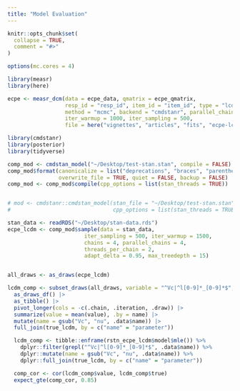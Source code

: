 ```yaml
---
title: "Model Evaluation"
---
```


```r
knitr::opts_chunk$set(
  collapse = TRUE,
  comment = "#>"
)

options(mc.cores = 4)
```

```r
library(measr)
library(here)
```

```r
ecpe <- measr_dcm(data = ecpe_data, qmatrix = ecpe_qmatrix,
                  resp_id = "resp_id", item_id = "item_id", type = "lcdm",
                  method = "mcmc", backend = "cmdstanr", parallel_chains = 4,
                  iter_warmup = 1000, iter_sampling = 500,
                  file = here("vignettes", "articles", "fits", "ecpe-lcdm"))
```

```r
library(cmdstanr)
library(posterior)
library(tidyverse)

comp_mod <- cmdstan_model("~/Desktop/test-stan.stan", compile = FALSE)
comp_mod$format(canonicalize = list("deprecations", "braces", "parentheses"),
                overwrite_file = TRUE, quiet = FALSE, backup = FALSE)
comp_mod <- comp_mod$compile(cpp_options = list(stan_threads = TRUE))


# mod <- cmdstanr::cmdstan_model(stan_file = "~/Desktop/test-stan.stan",
#                                cpp_options = list(stan_threads = TRUE))

stan_data <- readRDS("~/Desktop/stan-data.rds")
ecpe_lcdm <- comp_mod$sample(data = stan_data,
                        iter_sampling = 500, iter_warmup = 1500,
                        chains = 4, parallel_chains = 4,
                        threads_per_chain = 2,
                        adapt_delta = 0.95, max_treedepth = 15)


all_draws <- as_draws(ecpe_lcdm)

lcdm_comp <- subset_draws(all_draws, variable = "^Vc|^l[0-9]*_[0-9]*$", regex = TRUE) |> 
  as_draws_df() |> 
  as_tibble() |> 
  pivot_longer(cols = -c(.chain, .iteration, .draw)) |> 
  summarize(value = mean(value), .by = name) |> 
  mutate(name = gsub("Vc", "nu", .data$name)) |> 
  full_join(true_lcdm, by = c("name" = "parameter"))

  lcdm_comp <- tibble::enframe(rstn_ecpe_lcdm$model$mle()) %>%
    dplyr::filter(grepl("^Vc|^l[0-9]*_[0-9]*$", .data$name)) %>%
    dplyr::mutate(name = gsub("Vc", "nu", .data$name)) %>%
    dplyr::full_join(true_lcdm, by = c("name" = "parameter"))

  comp_cor <- cor(lcdm_comp$value, lcdm_comp$true)
  expect_gte(comp_cor, 0.85)
```

